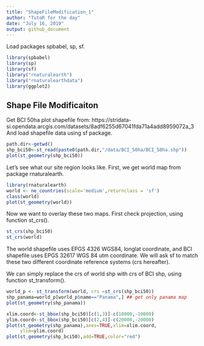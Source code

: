 ---
title: "ShapeFileModification_1"
author: "TutoR for the day"
date: "July 16, 2019"
output: github_document
---
Load packages spbabel, sp, sf.
```{r setup, include=FALSE}

library(spbabel)
library(sp)
library(sf)
library("rnaturalearth")
library("rnaturalearthdata")
library(ggplot2)
```

## Shape File Modificaiton
Get BCI 50ha plot shapefile from: https://stridata-si.opendata.arcgis.com/datasets/8adf6255d67041fda71a4add8959072a_3
And load shapefile data using sf package.
```{r}
path.dir<-getwd()
shp_bci50<-st_read(paste0(path.dir,"/data/BCI_50ha/BCI_50ha.shp"))
plot(st_geometry(shp_bci50))
```
Let's see what our site region looks like. 
First, we get world map from package rnaturalearth.

```{r}
library(rnaturalearth)
world <- ne_countries(scale='medium',returnclass = 'sf')
class(world)
plot(st_geometry(world))
```

Now we want to overlay these two maps. First check projection, using function st_crs(). 
```{r pressure, echo=FALSE}
st_crs(shp_bci50)
st_crs(world)
```
The world shapefile uses EPGS 4326 WGS84, longlat coordinate, and BCI shapefile uses EPGS 32617 WGS 84 utm coordinate. We will ask sf to match these two different coordinate reference systems (crs hereafter).

We can simply replace the crs of world shp with crs of BCI shp, using function st_transform().
```{r}
world_p <- st_transform(world, crs =st_crs(shp_bci50))
shp_panama=world_p[world_p$name=="Panama",] ## get only panama map
plot(st_geometry(shp_panama))
```


```{r}
xlim.coord<-st_bbox(shp_bci50)[c(1,3)]-c(10000,-10000)
ylim.coord<-st_bbox(shp_bci50)[c(2,4)]-c(20000,-20000)
plot(st_geometry(shp_panama),axes=TRUE,xlim=xlim.coord,
     ylim=ylim.coord)
plot(st_geometry(shp_bci50),add=TRUE,color="red")
```
